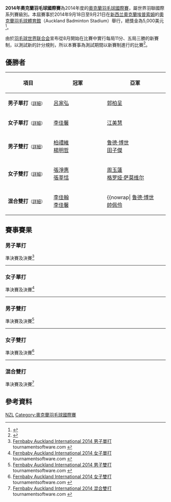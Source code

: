 {{noteTA|G1=Badminton}}
{{infobox badminton event
|name           = 2014年奧克蘭羽毛球國際賽
|image          = 
|size           = 
|caption        =
|dates          = 2014年9月18日－9月21日
|number_edition = 
|level          = 4B
|prize_money    = 5,000美元
|location       = {{NZL}}[[奧克蘭都會區|奧克蘭]]
|venue          = 奧克蘭羽毛球體育館
|previous       = 2013年奧克蘭羽毛球國際賽
|next           = 2015年奧克蘭羽毛球國際賽
}}
'''2014年奧克蘭羽毛球國際賽'''為2014年度的[[奧克蘭羽毛球國際賽|奧克蘭羽毛球國際賽]]，屬世界羽聯國際系列賽級別。本屆賽事於2014年9月18日至9月21日在[[新西兰|新西兰]][[奧克蘭都會區|奧克蘭]][[埃普索姆_(紐西蘭)|埃普索姆]]的[[奧克蘭羽毛球體育館|奧克蘭羽毛球體育館]]（Auckland Badminton Stadium）舉行，總獎金為5,000美元<ref>{{cite web|title=Tournament Prospectus -  Fernbaby Auckland International 2014|url=http://www.bwfbadminton.org/file.aspx?id=573290&dl=1|publisher=BWF|accessdate=2014-10-08|archive-date=2014-10-11|archive-url=https://web.archive.org/web/20141011051129/http://www.bwfbadminton.org/file.aspx?id=573290&dl=1|dead-url=no}}{{en}}</ref>。

由於[[羽毛球世界联合会|羽毛球世界联合会]]宣布從8月開始在比賽中實行每局11分、五局三勝的新賽制，以測試新的計分規則，所以本賽事為測試期間以新賽制進行的比賽<ref>{{cite news|title=羽毛球比賽醞釀改革 國際羽聯將嘗試新賽制|url=http://sports.people.com.cn/BIG5/n/2014/0621/c22155-25179913.html|newspaper=北京晨報|date=2014-06-21|accessdate=2014-10-08|archive-date=2014-08-10|archive-url=https://web.archive.org/web/20140810071820/http://sports.people.com.cn/BIG5/n/2014/0621/c22155-25179913.html|dead-url=no}}</ref>。

== 優勝者 ==
{| class=wikitable style="font-size:small"
!width="200"|項目
!width="250"|冠軍
!width="250"|亞軍
|-
|'''男子單打'''<small>（[[#男子單打|詳細]]）</small>
|{{flagicon|TPE}} [[呂家弘|呂家弘]]
|{{flagicon|TPE}} [[郭柏呈|郭柏呈]]
|-
|'''女子單打'''<small>（[[#女子單打|詳細]]）</small>
|{{flagicon|TPE}} [[李佳馨|李佳馨]]
|{{flagicon|TPE}} [[江美慧|江美慧]]
|-
|'''男子雙打'''<small>（[[#男子雙打|詳細]]）</small>
|{{flagicon|TPE}} [[柏禮維|柏禮維]] <br/>{{flagicon|TPE}} [[楊明哲|楊明哲]]
|{{flagicon|NED}} [[鲁德·博世|鲁德·博世]] <br/>{{flagicon|TPE}} [[田子傑|田子傑]]
|-
|'''女子雙打'''<small>（[[#女子雙打|詳細]]）</small>
|{{flagicon|TPE}} [[張淨惠|張淨惠]] <br/>{{flagicon|TPE}} [[張莘恬|張莘恬]]
|{{flagicon|AUS}} [[周玉蓮|周玉蓮]] <br/>{{flagicon|AUS}} [[格罗娅·萨莫维尔|格罗娅·萨莫维尔]]
|-
|'''混合雙打'''<small>（[[#混合雙打|詳細]]）</small>
|{{flagicon|TPE}} [[李佳翰|李佳翰]] <br/>{{flagicon|TPE}} [[李佳馨|李佳馨]]
|{{nowrap|{{flagicon|NED}} [[鲁德·博世|鲁德·博世]] <br/>{{flagicon|TPE}} [[帥佩伶|帥佩伶]]
|}

== 賽事賽果 ==
=== 男子單打 ===
;準決賽及決賽<ref name="MS">[http://bwf.tournamentsoftware.com/sport/draw.aspx?id=6B7BDB75-CF4F-4279-BB36-CEDFB5844F87&draw=1 Fernbaby Auckland International 2014 男子單打] tournamentsoftware.com {{en}}</ref>
{{4TeamBracket-Tennis5-v2
| team-width=200
| RD1-seed1=1
| RD1-team1='''{{flagicon|TPE}} [[呂家弘|呂家弘]]
| RD1-score1-1='''11
| RD1-score1-2='''11
| RD1-score1-3=9
| RD1-score1-4=10
| RD1-score1-5='''11
| RD1-seed2=
| RD1-team2={{flagicon|MAS}} [[Tan_Vi_Hen|Tan Vi Hen]]
| RD1-score2-1=8
| RD1-score2-2=2
| RD1-score2-3='''11
| RD1-score2-4='''11
| RD1-score2-5=6

| RD1-seed3=3
| RD1-team3='''{{flagicon|TPE}} [[郭柏呈|郭柏呈]]
| RD1-score3-1='''11
| RD1-score3-2=7
| RD1-score3-3='''11
| RD1-score3-4='''11
| RD1-score3-5=
| RD1-seed4=6
| RD1-team4={{flagicon|TPE}} [[余俊賢|余俊賢]]
| RD1-score4-1=10
| RD1-score4-2='''11
| RD1-score4-3=6
| RD1-score4-4=4
| RD1-score4-5=

| RD2-seed1=1
| RD2-team1='''{{flagicon|TPE}} [[呂家弘|呂家弘]]
| RD2-score1-1='''11
| RD2-score1-2='''11
| RD2-score1-3='''11
| RD2-score1-4=
| RD2-score1-5=
| RD2-seed2=3
| RD2-team2={{flagicon|TPE}} [[郭柏呈|郭柏呈]]
| RD2-score2-1=9
| RD2-score2-2=7
| RD2-score2-3=4
| RD2-score2-4=
| RD2-score2-5=
}}
----

=== 女子單打 ===
;準決賽及決賽<ref name="WS">[http://bwf.tournamentsoftware.com/sport/draw.aspx?id=6B7BDB75-CF4F-4279-BB36-CEDFB5844F87&draw=2 Fernbaby Auckland International 2014 女子單打] tournamentsoftware.com {{en}}</ref>
{{4TeamBracket-Tennis5-v2
| team-width=200
| RD1-seed1=1
| RD1-team1='''{{flagicon|TPE}} [[李佳馨|李佳馨]]
| RD1-score1-1='''11
| RD1-score1-2='''11
| RD1-score1-3=6
| RD1-score1-4='''11
| RD1-score1-5=
| RD1-seed2=
| RD1-team2={{flagicon|TPE}} [[梁庭瑜|梁庭瑜]]
| RD1-score2-1=4
| RD1-score2-2=6
| RD1-score2-3='''11
| RD1-score2-4=5
| RD1-score2-5=

| RD1-seed3=
| RD1-team3={{flagicon|TPE}} [[宋碩芸|宋碩芸]]
| RD1-score3-1=7
| RD1-score3-2=10
| RD1-score3-3=9
| RD1-score3-4=
| RD1-score3-5=
| RD1-seed4=2
| RD1-team4='''{{flagicon|TPE}} [[江美慧|江美慧]]
| RD1-score4-1='''11
| RD1-score4-2='''11
| RD1-score4-3='''11
| RD1-score4-4=
| RD1-score4-5=

| RD2-seed1=1
| RD2-team1='''{{flagicon|TPE}} [[李佳馨|李佳馨]]
| RD2-score1-1=8
| RD2-score1-2='''11
| RD2-score1-3='''11
| RD2-score1-4=5
| RD2-score1-5='''11
| RD2-seed2=2
| RD2-team2={{flagicon|TPE}} [[江美慧|江美慧]]
| RD2-score2-1='''11
| RD2-score2-2=4
| RD2-score2-3=8
| RD2-score2-4='''11
| RD2-score2-5=5
}}
----

=== 男子雙打 ===
;準決賽及決賽<ref name="MD">[http://bwf.tournamentsoftware.com/sport/draw.aspx?id=6B7BDB75-CF4F-4279-BB36-CEDFB5844F87&draw=3 Fernbaby Auckland International 2014 男子雙打] tournamentsoftware.com {{en}}</ref>
{{4TeamBracket-Tennis5-v2
| team-width=200
| RD1-seed1=
| RD1-team1='''{{flagicon|TPE}} [[柏禮維|柏禮維]] <br/> {{flagicon|TPE}} [[楊明哲|楊明哲]]
| RD1-score1-1=10
| RD1-score1-2=5
| RD1-score1-3='''11
| RD1-score1-4='''11
| RD1-score1-5='''11
| RD1-seed2=
| RD1-team2={{flagicon|MAS}} [[Chen_Jia_Huo|Chen Jia Huo]] <br/> {{flagicon|MAS}} [[謝俊康|謝俊康]]
| RD1-score2-1='''11
| RD1-score2-2='''11
| RD1-score2-3=5
| RD1-score2-4=6
| RD1-score2-5=8

| RD1-seed3=
| RD1-team3='''{{flagicon|NED}} [[鲁德·博世|鲁德·博世]] <br/> {{flagicon|TPE}} [[田子傑|田子傑]]
| RD1-score3-1='''11
| RD1-score3-2='''11
| RD1-score3-3='''11
| RD1-score3-4=
| RD1-score3-5=
| RD1-seed4=2
| RD1-team4={{flagicon|AUS}} [[曹善凱|曹善凱]] <br/> {{flagicon|AUS}} [[沙旺·塞拉辛哈|沙旺·塞拉辛哈]]
| RD1-score4-1=9
| RD1-score4-2=10
| RD1-score4-3=10
| RD1-score4-4=
| RD1-score4-5=

| RD2-seed1=
| RD2-team1='''{{flagicon|TPE}} [[柏禮維|柏禮維]] <br/> {{flagicon|TPE}} [[楊明哲|楊明哲]]
| RD2-score1-1=8
| RD2-score1-2=5
| RD2-score1-3='''11
| RD2-score1-4='''11
| RD2-score1-5='''11
| RD2-seed2=
| RD2-team2={{flagicon|NED}} [[鲁德·博世|鲁德·博世]] <br/> {{flagicon|TPE}} [[田子傑|田子傑]]
| RD2-score2-1='''11
| RD2-score2-2='''11
| RD2-score2-3=8
| RD2-score2-4=9
| RD2-score2-5=6
}}
----

=== 女子雙打 ===
;準決賽及決賽<ref name="WD">[http://bwf.tournamentsoftware.com/sport/draw.aspx?id=6B7BDB75-CF4F-4279-BB36-CEDFB5844F87&draw=4 Fernbaby Auckland International 2014 女子雙打] tournamentsoftware.com {{en}}</ref>
{{4TeamBracket-Tennis5-v2
| team-width=200
| RD1-seed1=1
| RD1-team1='''{{flagicon|TPE}} [[張淨惠|張淨惠]] <br/> {{flagicon|TPE}} [[張莘恬|張莘恬]]
| RD1-score1-1='''11
| RD1-score1-2='''11
| RD1-score1-3='''11
| RD1-score1-4=
| RD1-score1-5=
| RD1-seed2=
| RD1-team2={{flagicon|TPE}} [[潘姿瑾|潘姿瑾]] <br/> {{flagicon|TPE}} [[蔡欣佑|蔡欣佑]]
| RD1-score2-1=6
| RD1-score2-2=9
| RD1-score2-3=4
| RD1-score2-4=
| RD1-score2-5=

| RD1-seed3=
| RD1-team3='''{{flagicon|AUS}} [[周玉蓮|周玉蓮]] <br/> {{flagicon|AUS}} [[格罗娅·萨莫维尔|格罗娅·萨莫维尔]]
| RD1-score3-1=7
| RD1-score3-2='''11
| RD1-score3-3='''11
| RD1-score3-4=9
| RD1-score3-5='''11
| RD1-seed4=
| RD1-team4={{flagicon|AUS}} [[杰奎琳·关|杰奎琳·关]] <br/> {{flagicon|AUS}} [[塞特亚纳·玛帕萨|塞特亚纳·玛帕萨]]
| RD1-score4-1='''11
| RD1-score4-2=9
| RD1-score4-3=8
| RD1-score4-4='''11
| RD1-score4-5=7

| RD2-seed1=1
| RD2-team1='''{{flagicon|TPE}} [[張淨惠|張淨惠]] <br/> {{flagicon|TPE}} [[張莘恬|張莘恬]]
| RD2-score1-1=6
| RD2-score1-2='''11
| RD2-score1-3='''11
| RD2-score1-4='''11
| RD2-score1-5=
| RD2-seed2=
| RD2-team2={{flagicon|AUS}} [[周玉蓮|周玉蓮]] <br/> {{flagicon|AUS}} [[格罗娅·萨莫维尔|格罗娅·萨莫维尔]]
| RD2-score2-1='''11
| RD2-score2-2=8
| RD2-score2-3=10
| RD2-score2-4=9
| RD2-score2-5=
}}
----

=== 混合雙打 ===
;準決賽及決賽<ref name="XD">[http://bwf.tournamentsoftware.com/sport/draw.aspx?id=6B7BDB75-CF4F-4279-BB36-CEDFB5844F87&draw=5 Fernbaby Auckland International 2014 混合雙打] tournamentsoftware.com {{en}}</ref>
{{4TeamBracket-Tennis5-v2
| team-width=200
| RD1-seed1=
| RD1-team1='''{{flagicon|NED}} [[鲁德·博世|鲁德·博世]] <br/> {{flagicon|TPE}} [[帥佩伶|帥佩伶]]
| RD1-score1-1=5
| RD1-score1-2=5
| RD1-score1-3='''11
| RD1-score1-4='''11
| RD1-score1-5='''11
| RD1-seed2=3
| RD1-team2={{flagicon|TPE}} [[林上凱|林上凱]] <br/> {{flagicon|TPE}} [[蔡欣佑|蔡欣佑]]
| RD1-score2-1='''11
| RD1-score2-2='''11
| RD1-score2-3=7
| RD1-score2-4=7
| RD1-score2-5=7

| RD1-seed3=
| RD1-team3='''{{flagicon|TPE}} [[李佳翰|李佳翰]] <br/> {{flagicon|TPE}} [[李佳馨|李佳馨]]
| RD1-score3-1='''11
| RD1-score3-2='''11
| RD1-score3-3='''11
| RD1-score3-4=
| RD1-score3-5=
| RD1-seed4=
| RD1-team4={{flagicon|AUS}} [[Daniel_Guda|Daniel Guda]] <br/> {{flagicon|AUS}} [[格罗娅·萨莫维尔|格罗娅·萨莫维尔]]
| RD1-score4-1=10
| RD1-score4-2=7
| RD1-score4-3=4
| RD1-score4-4=
| RD1-score4-5=

| RD2-seed1=
| RD2-team1={{flagicon|NED}} [[鲁德·博世|鲁德·博世]] <br/> {{flagicon|TPE}} [[帥佩伶|帥佩伶]]
| RD2-score1-1=6
| RD2-score1-2=6
| RD2-score1-3=8
| RD2-score1-4=
| RD2-score1-5=
| RD2-seed2=
| RD2-team2='''{{flagicon|TPE}} [[李佳翰|李佳翰]] <br/> {{flagicon|TPE}} [[李佳馨|李佳馨]]
| RD2-score2-1='''11
| RD2-score2-2='''11
| RD2-score2-3='''11
| RD2-score2-4=
| RD2-score2-5=
}}

== 參考資料 ==
{{Reflist}}

[[Category:2014年世界羽聯國際系列賽|NZL]]
[[Category:奧克蘭羽毛球國際賽|Category:奧克蘭羽毛球國際賽]]